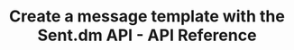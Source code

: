 ---
title: 'Create a message template with the Sent.dm API - API Reference'
openapi: post /messages
---